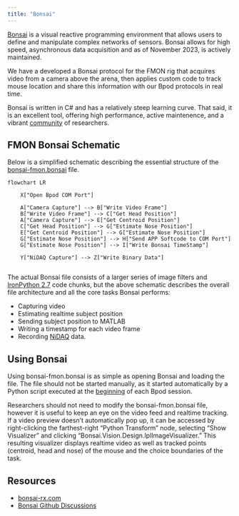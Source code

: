 ```yaml
---
title: "Bonsai"
---
```


[Bonsai](https://bonsai-rx.org 'Bonsai Website') is a visual reactive programming environment that allows users to define and manipulate complex networks of sensors. Bonsai allows for high speed, asynchronous data acquisition and as of November 2023, is actively maintained.

We have a developed a Bonsai protocol for the FMON rig that acquires video from a camera above the arena, then applies custom code to track mouse location and share this information with our Bpod protocols in real time.

Bonsai is written in C# and has a relatively steep learning curve. That said, it is an excellent tool, offering high performance, active maintenence, and a vibrant [community](https://github.com/orgs/bonsai-rx/discussions/ 'Bonsai Discussion Board on Github') of researchers.

## FMON Bonsai Schematic
Below is a simplified schematic describing the essential structure of the [bonsai-fmon.bonsai](https://github.com/nghess/fmon-bpod/tree/main/bonsai%20protocols) file.
```mermaid
flowchart LR

    X["Open Bpod COM Port"]

    A["Camera Capture"] --> B["Write Video Frame"]
    B["Write Video Frame"] --> C["Get Head Position"]
    A["Camera Capture"] --> E["Get Centroid Position"]
    C["Get Head Position"] --> G["Estimate Nose Position"]
    E["Get Centroid Position"] --> G["Estimate Nose Position"]
    G["Estimate Nose Position"] --> H["Send APP Softcode to COM Port"]
    G["Estimate Nose Position"] --> I["Write Bonsai TimeStamp"]

    Y["NiDAQ Capture"] --> Z["Write Binary Data"]


```

The actual Bonsai file consists of a larger series of image filters and [IronPython 2.7](https://ironpython.net/) code chunks, but the above schematic describes the overall file architecture and all the core tasks Bonsai performs: 

* Capturing video
* Estimating realtime subject position
* Sending subject position to MATLAB
* Writing a timestamp for each video frame
* Recording [NiDAQ](https://www.ni.com/en-us/shop/model/usb-6001.html) data.

## Using Bonsai
Using bonsai-fmon.bonsai is as simple as opening Bonsai and loading the file. The file should not be started manually, as it started automatically by a Python script executed at the [beginning](bpod.qmd#initialize-bpod-and-start-bonsai) of each Bpod session.

Researchers should not need to modify the bonsai-fmon.bonsai file, however it is useful to keep an eye on the video feed and realtime tracking. If a video preview doesn't automatically pop up, it can be accessed by right-clicking the farthest-right "Python Transform" node, selecting "Show Visualizer" and clicking "Bonsai.Vision.Design.IplImageVisualizer." This resulting visualizer displays realtime video as well as tracked points (centroid, head and nose) of the mouse and the choice boundaries of the task.

## Resources
+ [bonsai-rx.com](https://bonsai-rx.org)
+ [Bonsai Github Discussions](https://github.com/orgs/bonsai-rx/discussions/)